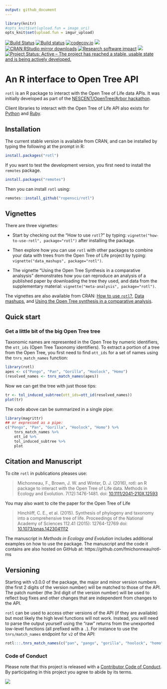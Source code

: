 ```yaml
---
output: github_document
---
```


```r
library(knitr)
#opts_knit$set(upload.fun = image_uri)
opts_knit$set(upload.fun = imgur_upload)

```

[![Build Status](https://travis-ci.org/ropensci/rotl.svg?branch=master)](https://travis-ci.org/ropensci/rotl)
[![Build status](https://ci.appveyor.com/api/projects/status/qr4k9a8wlrjl65rp?svg=true)](https://ci.appveyor.com/project/ropensci/rotl)
[![codecov.io](https://codecov.io/github/ropensci/rotl/coverage.svg?branch=master)](https://codecov.io/github/ropensci/rotl?branch=master)
[![](http://www.r-pkg.org/badges/version/rotl)](http://www.r-pkg.org/pkg/rotl)
[![CRAN RStudio mirror downloads](http://cranlogs.r-pkg.org/badges/rotl)](http://www.r-pkg.org/pkg/rotl)
[![Research software impact](http://depsy.org/api/package/cran/rotl/badge.svg)](http://depsy.org/package/r/rotl)
[![](https://badges.ropensci.org/17_status.svg)](https://github.com/ropensci/onboarding/issues/17)
[![Project Status: Active – The project has reached a stable, usable state and is being actively developed.](https://www.repostatus.org/badges/latest/active.svg)](https://www.repostatus.org/#active)


# An R interface to Open Tree API

`rotl` is an R package to interact with the Open Tree of Life data APIs. It was
initially developed as part of the
[NESCENT/OpenTree/Arbor hackathon](http://blog.opentreeoflife.org/2014/06/11/apply-for-tree-for-all-a-hackathon-to-access-opentree-resources/).

Client libraries to interact with the Open Tree of Life API also exists for
[Python](https://github.com/OpenTreeOfLife/pyopentree)
and [Ruby](https://github.com/SpeciesFileGroup/bark).


## Installation

The current stable version is available from CRAN, and can be installed by
typing the following at the prompt in R:

```r
install.packages("rotl")
```

If you want to test the development version, you first need to install
the `remotes` package.

```r
install.packages("remotes")
```

Then you can install `rotl` using:

```r
remotes::install_github("ropensci/rotl")
```

## Vignettes

There are three vignettes:

- Start by checking out the "How to use `rotl`?" by typing:
  `vignette("how-to-use-rotl", package="rotl")` after installing the
  package.

- Then explore how you can use `rotl` with other packages to combine your data
  with trees from the Open Tree of Life project by typing:
  `vignette("data_mashups", package="rotl")`.

- The vignette "Using the Open Tree Synthesis in a comparative analsysis"
  demonstrates how you can reproduce an analysis of a published paper by
  downloading the tree they used, and data from the supplementary material:
  `vignette("meta-analysis", package="rotl")`.

The vignettes are also available from CRAN:
[How to use `rotl`?](https://cran.r-project.org/package=rotl/vignettes/how-to-use-rotl.html),
[Data mashups](https://cran.r-project.org/package=rotl/vignettes/data_mashups.html),
and
[Using the Open Tree synthesis in a comparative analysis](https://cran.r-project.org/package=rotl/vignettes/meta-analysis.html).

## Quick start

### Get a little bit of the big Open Tree tree

Taxonomic names are represented in the Open Tree by numeric identifiers, the
`ott_ids` (Open Tree Taxonomy identifiers). To extract a portion of a tree from
the Open Tree, you first need to find `ott_ids` for a set of names using the
`tnrs_match_names` function:

```r
library(rotl)
apes <- c("Pongo", "Pan", "Gorilla", "Hoolock", "Homo")
(resolved_names <- tnrs_match_names(apes))
```

Now we can get the tree with just those tips:

```r
tr <- tol_induced_subtree(ott_ids=ott_id(resolved_names))
plot(tr)
```

The code above can be summarized in a single pipe:

```r
library(magrittr)
## or expressed as a pipe:
c("Pongo", "Pan", "Gorilla", "Hoolock", "Homo") %>%
    tnrs_match_names %>%
    ott_id %>%
    tol_induced_subtree %>%
    plot
```

## Citation and Manuscript

To cite `rotl` in publications pleases use:

>  Michonneau, F., Brown, J. W. and Winter, D. J. (2016), rotl: an R package to
>  interact with the Open Tree of Life data.  Methods in Ecology and
>  Evolution. 7(12):1476-1481. doi:
>  [10.1111/2041-210X.12593](https://doi.org/10.1111/2041-210X.12593)

You may also want to cite the paper for the Open Tree of Life

>  Hinchliff, C. E., et al. (2015). Synthesis of phylogeny and taxonomy into a
>  comprehensive tree of life. Proceedings of the National Academy of Sciences
>  112.41 (2015): 12764-12769
>  doi: [10.1073/pnas.1423041112](https://doi.org/10.1073/pnas.1423041112)

The manuscript in *Methods in Ecology and Evolution* includes additional
examples on how to use the package. The manuscript and the code it contains are
also hosted on GitHub at: https://github.com/fmichonneau/rotl-ms


## Versioning

Starting with v3.0.0 of the package, the major and minor version numbers (the
first 2 digits of the version number) will be matched to those of the API. The
patch number (the 3rd digit of the version number) will be used to reflect
bug fixes and other changes that are independent from changes to the API.

`rotl` can be used to access other versions of the API (if they are available)
but most likely the high level functions will not work. Instead, you will need
to parse the output yourself using the "raw" returns from the unexported
low-level functions (all prefixed with a `.`). For instance to use the
`tnrs/match_names` endpoint for `v2` of the API:

```r
rotl:::.tnrs_match_names(c("pan", "pango", "gorilla", "hoolock", "homo"), otl_v="v2")
```


### Code of Conduct

Please note that this project is released with a
[Contributor Code of Conduct](CONDUCT.md). By participating in this project you
agree to abide by its terms.

[![](http://ropensci.org/public_images/github_footer.png)](http://ropensci.org)

